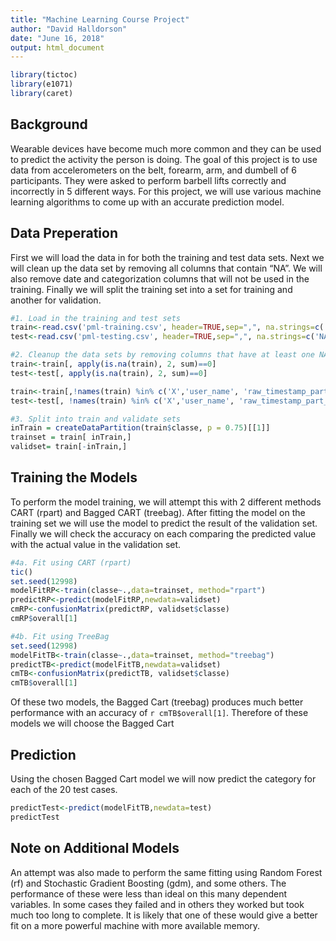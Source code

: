 ---
title: "Machine Learning Course Project"
author: "David Halldorson"
date: "June 16, 2018"
output: html_document
---

```{r setup, include=FALSE, cache=TRUE}
library(tictoc)
library(e1071)
library(caret)
```

## Background

Wearable devices have become much more common and they can be used to predict the activity the person is doing. The goal of this project is to use data from accelerometers on the belt, forearm, arm, and dumbell of 6 participants. They were asked to perform barbell lifts correctly and incorrectly in 5 different ways. For this project, we will use various machine learning algorithms to come up with an accurate prediction model.


## Data Preperation
First we will load the data in for both the training and test data sets. Next we will clean up the data set by removing all columns that contain "NA". We will also remove date and categorization columns that will not be used in the training. Finally we will split the training set into a set for training and another for validation. 

```{r , echo=TRUE, cache=TRUE}
#1. Load in the training and test sets
train<-read.csv('pml-training.csv', header=TRUE,sep=",", na.strings=c('NA',"#DIV/0!"))
test<-read.csv('pml-testing.csv', header=TRUE,sep=",", na.strings=c('NA',"#DIV/0!"))

#2. Cleanup the data sets by removing columns that have at least one NA 
train<-train[, apply(is.na(train), 2, sum)==0]
test<-test[, apply(is.na(train), 2, sum)==0]

train<-train[,!names(train) %in% c('X','user_name', 'raw_timestamp_part_1', 'raw_timestamp_part_2', 'cvtd_timestamp', 'new_window', 'num_window')]
test<-test[, !names(train) %in% c('X','user_name', 'raw_timestamp_part_1', 'raw_timestamp_part_2', 'cvtd_timestamp', 'new_window', 'num_window')]

#3. Split into train and validate sets 
inTrain = createDataPartition(train$classe, p = 0.75)[[1]]
trainset = train[ inTrain,]
validset= train[-inTrain,]
```

## Training the Models

To perform the model training, we will attempt this with 2 different methods CART (rpart) and Bagged CART (treebag). After fitting the model on the training set we will use the model to predict the result of the validation set. Finally we will check the accuracy on each comparing the predicted value with the actual value in the validation set. 

```{r , echo=TRUE}
#4a. Fit using CART (rpart)
tic()
set.seed(12998)
modelFitRP<-train(classe~.,data=trainset, method="rpart")
predictRP<-predict(modelFitRP,newdata=validset)
cmRP<-confusionMatrix(predictRP, validset$classe)
cmRP$overall[1]

#4b. Fit using TreeBag 
set.seed(12998)
modelFitTB<-train(classe~.,data=trainset, method="treebag")
predictTB<-predict(modelFitTB,newdata=validset)
cmTB<-confusionMatrix(predictTB, validset$classe)
cmTB$overall[1] 
```

Of these two models, the Bagged Cart (treebag) produces much better performance with an accuracy of `r cmTB$overall[1] `. Therefore of these models we will choose the Bagged Cart

## Prediction 

Using the chosen Bagged Cart model we will now predict the category for each of the 20 test cases. 

```{r , echo=TRUE}
predictTest<-predict(modelFitTB,newdata=test)
predictTest
```

## Note on Additional Models 

An attempt was also made to perform the same fitting using Random Forest (rf) and Stochastic Gradient Boosting (gdm), and some others. The performance of these were less than ideal on this many dependent variables. In some cases they failed and in others they worked but took much too long to complete. It is likely that one of these would give a better fit on a more powerful machine with more available memory. 


